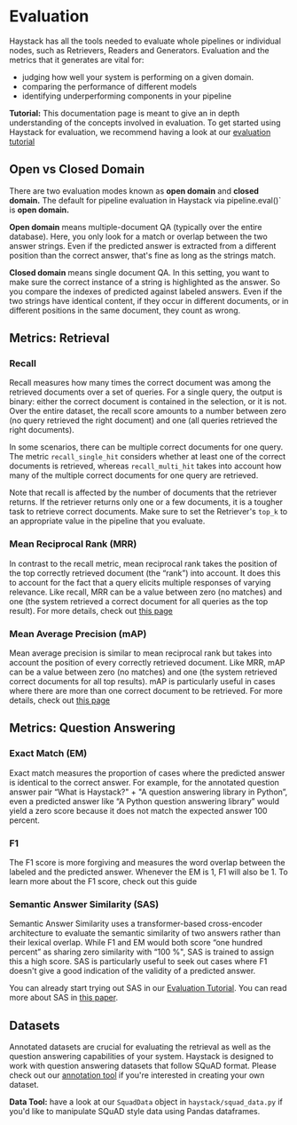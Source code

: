 # Evaluation

Haystack has all the tools needed to evaluate whole pipelines or individual nodes, such as Retrievers, Readers and Generators. 
Evaluation and the metrics that it generates are vital for:
- judging how well your system is performing on a given domain.
- comparing the performance of different models
- identifying underperforming components in your pipeline

<div className="max-w-xl bg-yellow-light-theme border-l-8 border-yellow-dark-theme px-6 pt-6 pb-4 my-4 rounded-md dark:bg-yellow-900">

**Tutorial:** This documentation page is meant to give an in depth understanding of the concepts involved in evaluation.
To get started using Haystack for evaluation, we recommend having a look at our [evaluation tutorial](/tutorials/evaluation)

</div>

## Open vs Closed Domain

There are two evaluation modes known as **open domain** and **closed domain.** The default for pipeline evaluation in Haystack via pipeline.eval()` is **open domain.**

**Open domain** means multiple-document QA (typically over the entire database).
Here, you only look for a match or overlap between the two answer strings.
Even if the predicted answer is extracted from a different position than the correct answer,
that's fine as long as the strings match.

**Closed domain** means single document QA.
In this setting, you want to make sure the correct instance of a string is highlighted as the answer.
So you compare the indexes of predicted against labeled answers.
Even if the two strings have identical content, if they occur in different documents,
or in different positions in the same document, they count as wrong.

## Metrics: Retrieval

### Recall

Recall measures how many times the correct document was among the retrieved documents over a set of queries.
For a single query, the output is binary: either the correct document is contained in the selection, or it is not.
Over the entire dataset, the recall score amounts to a number between zero (no query retrieved the right document) and one (all queries retrieved the right documents).

In some scenarios, there can be multiple correct documents for one query. The metric `recall_single_hit` considers whether at least one of the correct documents is retrieved, whereas `recall_multi_hit` takes into account how many of the multiple correct documents for one query are retrieved.

Note that recall is affected by the number of documents that the retriever returns.
If the retriever returns only one or a few documents, it is a tougher task to retrieve correct documents.
Make sure to set the Retriever's `top_k` to an appropriate value in the pipeline that you evaluate.

### Mean Reciprocal Rank (MRR)

In contrast to the recall metric, mean reciprocal rank takes the position of the top correctly retrieved document (the “rank”) into account.
It does this to account for the fact that a query elicits multiple responses of varying relevance.
Like recall, MRR can be a value between zero (no matches) and one (the system retrieved a correct document for all queries as the top result).
For more details, check out [this page](https://en.wikipedia.org/wiki/Mean_reciprocal_rank)

### Mean Average Precision (mAP)

Mean average precision is similar to mean reciprocal rank but takes into account the position of every correctly retrieved document.
Like MRR, mAP can be a value between zero (no matches) and one (the system retrieved correct documents for all top results).
mAP is particularly useful in cases where there are more than one correct document to be retrieved.
For more details, check out [this page](https://en.wikipedia.org/wiki/Evaluation_measures_(information_retrieval)#Mean_average_precision)


## Metrics: Question Answering

### Exact Match (EM)

Exact match measures the proportion of cases where the predicted answer is identical to the correct answer.
For example, for the annotated question answer pair “What is Haystack?" + "A question answering library in Python”,
even a predicted answer like “A Python question answering library” would yield a zero score because it does not match the expected answer 100 percent.

### F1

The F1 score is more forgiving and measures the word overlap between the labeled and the predicted answer.
Whenever the EM is 1, F1 will also be 1.
To learn more about the F1 score, check out this guide

### Semantic Answer Similarity (SAS)

Semantic Answer Similarity uses a transformer-based cross-encoder architecture to evaluate the semantic similarity of two answers rather than their lexical overlap. 
While F1 and EM would both score “one hundred percent” as sharing zero similarity with “100 %", SAS is trained to assign this a high score.
SAS is particularly useful to seek out cases where F1 doesn't give a good indication of the validity of a predicted answer.

You can already start trying out SAS in our [Evaluation Tutorial](/tutorials/evaluation). You can read more about SAS in [this paper](https://arxiv.org/abs/2108.06130).

## Datasets

Annotated datasets are crucial for evaluating the retrieval as well as the question answering capabilities of your system.
Haystack is designed to work with question answering datasets that follow SQuAD format.
Please check out our [annotation tool](/guides/annotation) if you're interested in creating your own dataset.

<div className="max-w-xl bg-yellow-light-theme border-l-8 border-yellow-dark-theme px-6 pt-6 pb-4 my-4 rounded-md dark:bg-yellow-900">

**Data Tool:** have a look at our `SquadData` object in `haystack/squad_data.py` if you'd like to manipulate SQuAD style data using Pandas dataframes.

</div>
